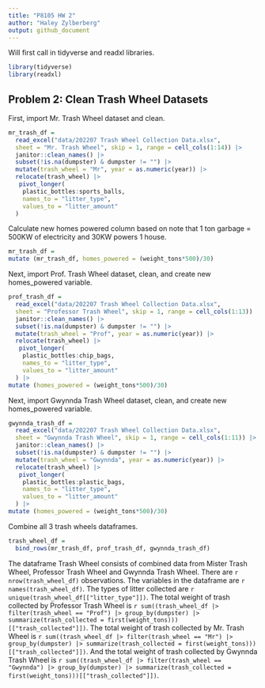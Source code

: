 ```yaml
---
title: "P8105 HW 2"
author: "Haley Zylberberg"
output: github_document
---
```


Will first call in tidyverse and readxl libraries.

```r
library(tidyverse)
library(readxl)
```

## Problem 2: Clean Trash Wheel Datasets

First, import Mr. Trash Wheel dataset and clean.
```r
mr_trash_df = 
  read_excel("data/202207 Trash Wheel Collection Data.xlsx",
  sheet = "Mr. Trash Wheel", skip = 1, range = cell_cols(1:14)) |> 
  janitor::clean_names() |>
  subset(!is.na(dumpster) & dumpster != "") |>
  mutate(trash_wheel = "Mr", year = as.numeric(year)) |> 
  relocate(trash_wheel) |>
   pivot_longer(
    plastic_bottles:sports_balls,
    names_to = "litter_type",
    values_to = "litter_amount"
  )

```

Calculate new homes powered column based on note that 1 ton garbage = 500KW of electricity and 30KW powers 1 house.
```r
mr_trash_df = 
mutate (mr_trash_df, homes_powered = (weight_tons*500)/30)
```

Next, import Prof. Trash Wheel dataset, clean, and create new homes_powered variable.
```r
prof_trash_df = 
  read_excel("data/202207 Trash Wheel Collection Data.xlsx",
  sheet = "Professor Trash Wheel", skip = 1, range = cell_cols(1:13)) |> 
  janitor::clean_names() |>
  subset(!is.na(dumpster) & dumpster != "") |>
  mutate(trash_wheel = "Prof", year = as.numeric(year)) |> 
  relocate(trash_wheel) |>
   pivot_longer(
    plastic_bottles:chip_bags,
    names_to = "litter_type",
    values_to = "litter_amount"
  ) |>
mutate (homes_powered = (weight_tons*500)/30)
```

Next, import Gwynnda Trash Wheel dataset, clean, and create new homes_powered variable.
```r
gwynnda_trash_df = 
  read_excel("data/202207 Trash Wheel Collection Data.xlsx",
  sheet = "Gwynnda Trash Wheel", skip = 1, range = cell_cols(1:11)) |> 
  janitor::clean_names() |>
  subset(!is.na(dumpster) & dumpster != "") |>
  mutate(trash_wheel = "Gwynnda", year = as.numeric(year)) |> 
  relocate(trash_wheel) |>
   pivot_longer(
    plastic_bottles:plastic_bags,
    names_to = "litter_type",
    values_to = "litter_amount"
  ) |>
mutate (homes_powered = (weight_tons*500)/30)
```

Combine all 3 trash wheels dataframes.
```r
trash_wheel_df = 
  bind_rows(mr_trash_df, prof_trash_df, gwynnda_trash_df)
```

The dataframe Trash Wheel consists of combined data from Mister Trash Wheel, Professor Trash Wheel and Gwynnda Trash Wheel. There are `r nrow(trash_wheel_df)` observations. The variables in the dataframe are `r names(trash_wheel_df)`. The types of litter collected are `r unique(trash_wheel_df[["litter_type"]])`. The total weight of trash collected by Professor Trash Wheel is `r sum((trash_wheel_df |> filter(trash_wheel == "Prof") |> group_by(dumpster) |> summarize(trash_collected = first(weight_tons)))[["trash_collected"]])`. The total weight of trash collected by Mr. Trash Wheel is `r sum((trash_wheel_df |> filter(trash_wheel == "Mr") |> group_by(dumpster) |> summarize(trash_collected = first(weight_tons)))[["trash_collected"]])`. And the total weight of trash collected by Gwynnda Trash Wheel is `r sum((trash_wheel_df |> filter(trash_wheel == "Gwynnda") |> group_by(dumpster) |> summarize(trash_collected = first(weight_tons)))[["trash_collected"]])`. 




